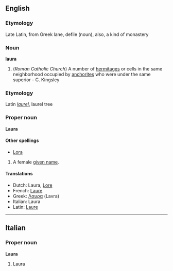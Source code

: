 ==English==
===Etymology===
Late Latin, from Greek lane, defile (noun), also, a kind of monastery

===Noun===
'''laura'''

#(''Roman Catholic Church'') A number of [[hermitage]]s or cells in the same neighborhood occupied by [[anchorite]]s who were under the same superior - C. Kingsley

===Etymology===
Latin ''[[laurel]]'', laurel tree

===Proper noun===
'''Laura'''

====Other spellings====
*[[Lora]]

#A female [[given name]].

====Translations====
*Dutch: Laura, [[Lore]]
*French: [[Laure]]
*Greek: [[Λαυρα]] (Lavra)
*Italian: Laura
*Latin: [[Laure]]

----

==Italian==
===Proper noun===
'''Laura'''

#Laura